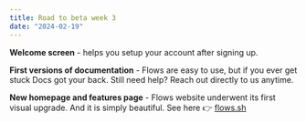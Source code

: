 ```yaml
---
title: Road to beta week 3
date: "2024-02-19"
---
```


**Welcome screen** - helps you setup your account after signing up.

**First versions of documentation** - Flows are easy to use, but if you ever get stuck Docs got your back. Still need help? Reach out directly to us anytime.

**New homepage and features page** - Flows website underwent its first visual upgrade. And it is simply beautiful. See here 👉 [flows.sh](https://flows.sh/)
